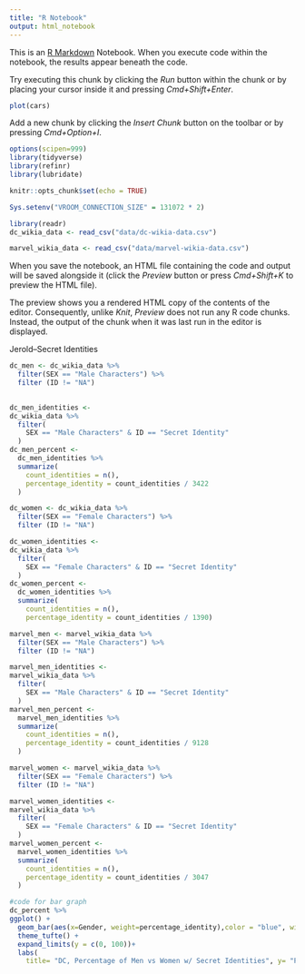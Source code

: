 ```yaml
---
title: "R Notebook"
output: html_notebook
---
```


This is an [R Markdown](http://rmarkdown.rstudio.com) Notebook. When you execute code within the notebook, the results appear beneath the code. 

Try executing this chunk by clicking the *Run* button within the chunk or by placing your cursor inside it and pressing *Cmd+Shift+Enter*. 

```r
plot(cars)
```

Add a new chunk by clicking the *Insert Chunk* button on the toolbar or by pressing *Cmd+Option+I*.
```r
options(scipen=999)
library(tidyverse)
library(refinr)
library(lubridate)
```
```r
knitr::opts_chunk$set(echo = TRUE)
```
```r
Sys.setenv("VROOM_CONNECTION_SIZE" = 131072 * 2)
```
```r

library(readr)
dc_wikia_data <- read_csv("data/dc-wikia-data.csv")

marvel_wikia_data <- read_csv("data/marvel-wikia-data.csv")

```
When you save the notebook, an HTML file containing the code and output will be saved alongside it (click the *Preview* button or press *Cmd+Shift+K* to preview the HTML file). 

The preview shows you a rendered HTML copy of the contents of the editor. Consequently, unlike *Knit*, *Preview* does not run any R code chunks. Instead, the output of the chunk when it was last run in the editor is displayed.

Jerold--Secret Identities

```r
dc_men <- dc_wikia_data %>%
  filter(SEX == "Male Characters") %>%
  filter (ID != "NA")
  
```


```r
dc_men_identities <-
dc_wikia_data %>%
  filter(
    SEX == "Male Characters" & ID == "Secret Identity"
  )
dc_men_percent <-
  dc_men_identities %>%
  summarize(
    count_identities = n(),
    percentage_identity = count_identities / 3422
  )
```

```r
dc_women <- dc_wikia_data %>%
  filter(SEX == "Female Characters") %>%
  filter (ID != "NA")
```


```r
dc_women_identities <-
dc_wikia_data %>%
  filter(
    SEX == "Female Characters" & ID == "Secret Identity"
  )
dc_women_percent <-
  dc_women_identities %>%
  summarize(
    count_identities = n(),
    percentage_identity = count_identities / 1390)
```

```r
marvel_men <- marvel_wikia_data %>%
  filter(SEX == "Male Characters") %>%
  filter (ID != "NA")
```

```r
marvel_men_identities <-
marvel_wikia_data %>%
  filter(
    SEX == "Male Characters" & ID == "Secret Identity"
  )
marvel_men_percent <-
  marvel_men_identities %>%
  summarize(
    count_identities = n(),
    percentage_identity = count_identities / 9128
  )
```

```r
marvel_women <- marvel_wikia_data %>%
  filter(SEX == "Female Characters") %>%
  filter (ID != "NA")
```

```r
marvel_women_identities <-
marvel_wikia_data %>%
  filter(
    SEX == "Female Characters" & ID == "Secret Identity"
  )
marvel_women_percent <-
  marvel_women_identities %>%
  summarize(
    count_identities = n(),
    percentage_identity = count_identities / 3047
  )
```

```r
#code for bar graph
dc_percent %>%
ggplot() +
  geom_bar(aes(x=Gender, weight=percentage_identity),color = "blue", width=.5)+
  theme_tufte() +
  expand_limits(y = c(0, 100))+
  labs(
    title= "DC, Percentage of Men vs Women w/ Secret Identities", y= "Percent w/ secret identities")
```

